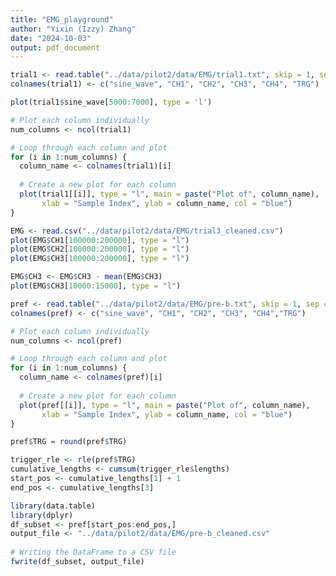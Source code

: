 ```yaml
---
title: "EMG_playground"
author: "Yixin (Izzy) Zhang"
date: "2024-10-03"
output: pdf_document
---
```


```r
trial1 <- read.table("../data/pilot2/data/EMG/trial1.txt", skip = 1, sep = "", header = FALSE)
colnames(trial1) <- c("sine_wave", "CH1", "CH2", "CH3", "CH4", "TRG")
```

```r
plot(trial1$sine_wave[5000:7000], type = 'l')
```

```r
# Plot each column individually
num_columns <- ncol(trial1)

# Loop through each column and plot
for (i in 1:num_columns) {
  column_name <- colnames(trial1)[i]
  
  # Create a new plot for each column
  plot(trial1[[i]], type = "l", main = paste("Plot of", column_name),
       xlab = "Sample Index", ylab = column_name, col = "blue")
}
```



```r
EMG <- read.csv("../data/pilot2/data/EMG/trial3_cleaned.csv")
plot(EMG$CH1[100000:200000], type = "l")
plot(EMG$CH2[100000:200000], type = "l")
plot(EMG$CH3[100000:200000], type = "l")
```

```r
EMG$CH3 <- EMG$CH3 - mean(EMG$CH3)
plot(EMG$CH3[10000:15000], type = "l")
```


```r
pref <- read.table("../data/pilot2/data/EMG/pre-b.txt", skip = 1, sep = "", header = FALSE)
colnames(pref) <- c("sine_wave", "CH1", "CH2", "CH3", "CH4","TRG")
```

```r
# Plot each column individually
num_columns <- ncol(pref)

# Loop through each column and plot
for (i in 1:num_columns) {
  column_name <- colnames(pref)[i]
  
  # Create a new plot for each column
  plot(pref[[i]], type = "l", main = paste("Plot of", column_name),
       xlab = "Sample Index", ylab = column_name, col = "blue")
}
```

```r
pref$TRG = round(pref$TRG)
```

```r
trigger_rle <- rle(pref$TRG)
cumulative_lengths <- cumsum(trigger_rle$lengths)
start_pos <- cumulative_lengths[1] + 1
end_pos <- cumulative_lengths[3]
```

```r
library(data.table)
library(dplyr)
df_subset <- pref[start_pos:end_pos,]
output_file <- "../data/pilot2/data/EMG/pre-b_cleaned.csv"
  
# Writing the DataFrame to a CSV file
fwrite(df_subset, output_file)
```

